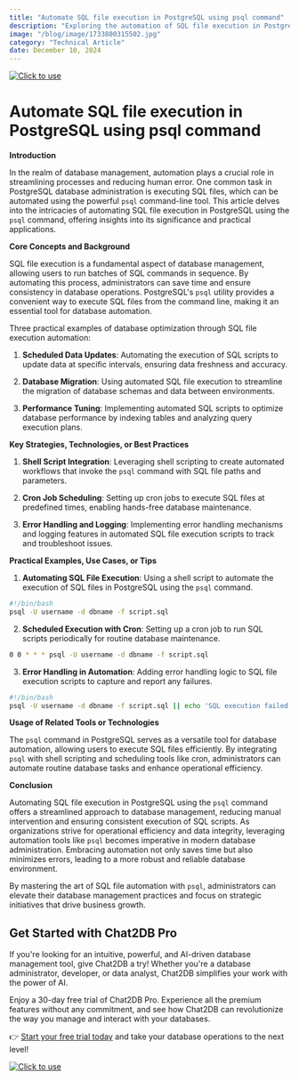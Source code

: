 ```yaml
---
title: "Automate SQL file execution in PostgreSQL using psql command"
description: "Exploring the automation of SQL file execution in PostgreSQL using the psql command, enhancing efficiency and reducing manual effort."
image: "/blog/image/1733800315502.jpg"
category: "Technical Article"
date: December 10, 2024
---
```

[![Click to use](/image/blog/bg/chat2db1.png)](https://app.chat2db.ai/)
# Automate SQL file execution in PostgreSQL using psql command


<Authors date="December 10, 2024">
  <Author name="Jing" link="https://chat2db.ai" />
</Authors>

**Introduction**

In the realm of database management, automation plays a crucial role in streamlining processes and reducing human error. One common task in PostgreSQL database administration is executing SQL files, which can be automated using the powerful `psql` command-line tool. This article delves into the intricacies of automating SQL file execution in PostgreSQL using the `psql` command, offering insights into its significance and practical applications.

**Core Concepts and Background**

SQL file execution is a fundamental aspect of database management, allowing users to run batches of SQL commands in sequence. By automating this process, administrators can save time and ensure consistency in database operations. PostgreSQL's `psql` utility provides a convenient way to execute SQL files from the command line, making it an essential tool for database automation.

Three practical examples of database optimization through SQL file execution automation:

1. **Scheduled Data Updates**: Automating the execution of SQL scripts to update data at specific intervals, ensuring data freshness and accuracy.

2. **Database Migration**: Using automated SQL file execution to streamline the migration of database schemas and data between environments.

3. **Performance Tuning**: Implementing automated SQL scripts to optimize database performance by indexing tables and analyzing query execution plans.

**Key Strategies, Technologies, or Best Practices**

1. **Shell Script Integration**: Leveraging shell scripting to create automated workflows that invoke the `psql` command with SQL file paths and parameters.

2. **Cron Job Scheduling**: Setting up cron jobs to execute SQL files at predefined times, enabling hands-free database maintenance.

3. **Error Handling and Logging**: Implementing error handling mechanisms and logging features in automated SQL file execution scripts to track and troubleshoot issues.

**Practical Examples, Use Cases, or Tips**

1. **Automating SQL File Execution**: Using a shell script to automate the execution of SQL files in PostgreSQL using the `psql` command.

```bash
#!/bin/bash
psql -U username -d dbname -f script.sql
```

2. **Scheduled Execution with Cron**: Setting up a cron job to run SQL scripts periodically for routine database maintenance.

```bash
0 0 * * * psql -U username -d dbname -f script.sql
```

3. **Error Handling in Automation**: Adding error handling logic to SQL file execution scripts to capture and report any failures.

```bash
#!/bin/bash
psql -U username -d dbname -f script.sql || echo 'SQL execution failed'
```

**Usage of Related Tools or Technologies**

The `psql` command in PostgreSQL serves as a versatile tool for database automation, allowing users to execute SQL files efficiently. By integrating `psql` with shell scripting and scheduling tools like cron, administrators can automate routine database tasks and enhance operational efficiency.

**Conclusion**

Automating SQL file execution in PostgreSQL using the `psql` command offers a streamlined approach to database management, reducing manual intervention and ensuring consistent execution of SQL scripts. As organizations strive for operational efficiency and data integrity, leveraging automation tools like `psql` becomes imperative in modern database administration. Embracing automation not only saves time but also minimizes errors, leading to a more robust and reliable database environment.

By mastering the art of SQL file automation with `psql`, administrators can elevate their database management practices and focus on strategic initiatives that drive business growth.


## Get Started with Chat2DB Pro

If you're looking for an intuitive, powerful, and AI-driven database management tool, give Chat2DB a try! Whether you're a database administrator, developer, or data analyst, Chat2DB simplifies your work with the power of AI.

Enjoy a 30-day free trial of Chat2DB Pro. Experience all the premium features without any commitment, and see how Chat2DB can revolutionize the way you manage and interact with your databases.

👉 [Start your free trial today](https://app.chat2db.ai/) and take your database operations to the next level!

[![Click to use](/image/blog/bg/chat2db.jpg)](https://app.chat2db.ai/)